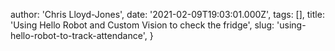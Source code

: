 
  author: 'Chris Lloyd-Jones',
  date: '2021-02-09T19:03:01.000Z',
  tags: [],
  title: 'Using Hello Robot and Custom Vision to check the fridge',
  slug: 'using-hello-robot-to-track-attendance',
}


